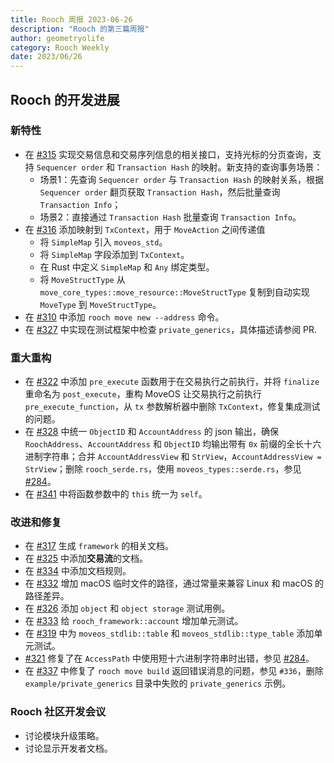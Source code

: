 ```yaml
---
title: Rooch 周报 2023-06-26
description: "Rooch 的第三篇周报"
author: geometryolife
category: Rooch Weekly
date: 2023/06/26
---
```



<PostHeader />

## Rooch 的开发进展

### 新特性

- 在 [#315](https://github.com/rooch-network/rooch/pull/315) 实现交易信息和交易序列信息的相关接口，支持光标的分页查询，支持 `Sequencer order` 和 `Transaction Hash` 的映射。新支持的查询事务场景：
  - 场景1：先查询 `Sequencer order` 与 `Transaction Hash` 的映射关系，根据 `Sequencer order` 翻页获取 `Transaction Hash`，然后批量查询 `Transaction Info`；
  - 场景2：直接通过 `Transaction Hash` 批量查询 `Transaction Info`。
- 在 [#316](https://github.com/rooch-network/rooch/pull/316) 添加映射到 `TxContext`，用于 `MoveAction` 之间传递值
  - 将 `SimpleMap` 引入 `moveos_std`。
  - 将 `SimpleMap` 字段添加到 `TxContext`。
  - 在 Rust 中定义 `SimpleMap` 和 `Any` 绑定类型。
  - 将 `MoveStructType` 从 `move_core_types::move_resource::MoveStructType` 复制到自动实现 `MoveType` 到 `MoveStructType`。
- 在 [#310](https://github.com/rooch-network/rooch/pull/310) 中添加 `rooch move new --address` 命令。
- 在 [#327](https://github.com/rooch-network/rooch/pull/327) 中实现在测试框架中检查 `private_generics`，具体描述请参阅 PR.

### 重大重构

- 在 [#322](https://github.com/rooch-network/rooch/pull/322) 中添加 `pre_execute` 函数用于在交易执行之前执行，并将 `finalize` 重命名为 `post_execute`，重构 MoveOS 让交易执行之前执行 `pre_execute_function`，从 `tx` 参数解析器中删除 `TxContext`，修复集成测试的问题。
- 在 [#328](https://github.com/rooch-network/rooch/pull/328) 中统一 `ObjectID` 和 `AccountAddress` 的 json 输出，确保 `RoochAddress`、`AccountAddress` 和 `ObjectID` 均输出带有 `0x` 前缀的全长十六进制字符串；合并 `AccountAddressView` 和 `StrView`，`AccountAddressView = StrView`；删除 `rooch_serde.rs`，使用 `moveos_types::serde.rs`，参见 [#284](https://github.com/rooch-network/rooch/issues/284)。
- 在 [#341](https://github.com/rooch-network/rooch/pull/341) 中将函数参数中的 `this` 统一为 `self`。

### 改进和修复

- 在 [#317](https://github.com/rooch-network/rooch/pull/317) 生成 `framework` 的相关文档。
- 在 [#325](https://github.com/rooch-network/rooch/pull/325) 中添加**交易流**的文档。
- 在 [#334](https://github.com/rooch-network/rooch/pull/334) 中添加文档规则。
- 在 [#332](https://github.com/rooch-network/rooch/pull/332) 增加 macOS 临时文件的路径，通过常量来兼容 Linux 和 macOS 的路径差异。
- 在 [#326](https://github.com/rooch-network/rooch/pull/326) 添加 `object` 和 `object storage` 测试用例。
- 在 [#333](https://github.com/rooch-network/rooch/pull/333) 给 `rooch_framework::account` 增加单元测试。
- 在 [#319](https://github.com/rooch-network/rooch/pull/319) 中为 `moveos_stdlib::table` 和 `moveos_stdlib::type_table` 添加单元测试。
- [#321](https://github.com/rooch-network/rooch/pull/321) 修复了在 `AccessPath` 中使用短十六进制字符串时出错，参见 [#284](https://github.com/rooch-network/rooch/pull/284)。
- 在 [#337](https://github.com/rooch-network/rooch/pull/337) 中修复了 `rooch move build` 返回错误消息的问题，参见 `#336`，删除 `example/private_generics` 目录中失败的 `private_generics` 示例。

### Rooch 社区开发会议

- 讨论模块升级策略。
- 讨论显示开发者文档。
